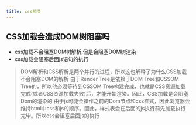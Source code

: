 ```yaml
---
title: css相关
---
```



<AuthorInfo />

## CSS加载会造成DOM树阻塞吗

- css加载不会阻塞DOM树解析,但是会阻塞DOM树渲染
- css加载会阻塞后面js语句的执行

> DOM解析和CSS解析是两个并行的进程，所以这也解释了为什么CSS加载不会阻塞DOM的解析
> 由于Render Tree是依赖于DOM Tree和CSSOM Tree的，所以他必须等待到CSSOM Tree构建完成，也就是CSS资源加载完成(或者CSS资源加载失败)后，才能开始渲染。因此，CSS加载是会阻塞Dom的渲染的
> 由于js可能会操作之前的Dom节点和css样式，因此浏览器会维持html中css和js的顺序。因此，样式表会在后面的js执行前先加载执行完毕。所以css会阻塞后面js的执行


